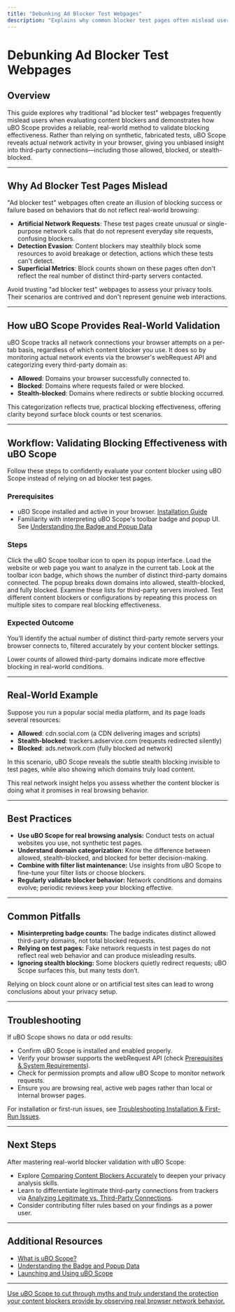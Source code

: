 ```yaml
---
title: "Debunking Ad Blocker Test Webpages"
description: "Explains why common blocker test pages often mislead users and demonstrates with uBO Scope how to genuinely validate blocking effectiveness in real-world scenarios."
---
```


# Debunking Ad Blocker Test Webpages

## Overview

This guide explores why traditional "ad blocker test" webpages frequently mislead users when evaluating content blockers and demonstrates how uBO Scope provides a reliable, real-world method to validate blocking effectiveness. Rather than relying on synthetic, fabricated tests, uBO Scope reveals actual network activity in your browser, giving you unbiased insight into third-party connections—including those allowed, blocked, or stealth-blocked.

---

## Why Ad Blocker Test Pages Mislead

"Ad blocker test" webpages often create an illusion of blocking success or failure based on behaviors that do not reflect real-world browsing:

- **Artificial Network Requests**: These test pages create unusual or single-purpose network calls that do not represent everyday site requests, confusing blockers.
- **Detection Evasion**: Content blockers may stealthily block some resources to avoid breakage or detection, actions which these tests can't detect.
- **Superficial Metrics**: Block counts shown on these pages often don't reflect the real number of distinct third-party servers contacted.

<Tip>
Avoid trusting "ad blocker test" webpages to assess your privacy tools. Their scenarios are contrived and don't represent genuine web interactions.
</Tip>

---

## How uBO Scope Provides Real-World Validation

uBO Scope tracks all network connections your browser attempts on a per-tab basis, regardless of which content blocker you use. It does so by monitoring actual network events via the browser's webRequest API and categorizing every third-party domain as:

- **Allowed**: Domains your browser successfully connected to.
- **Blocked**: Domains where requests failed or were blocked.
- **Stealth-blocked**: Domains where redirects or subtle blocking occurred.

This categorization reflects true, practical blocking effectiveness, offering clarity beyond surface block counts or test scenarios.

---

## Workflow: Validating Blocking Effectiveness with uBO Scope

Follow these steps to confidently evaluate your content blocker using uBO Scope instead of relying on ad blocker test pages.

### Prerequisites

- uBO Scope installed and active in your browser. [Installation Guide](/guides/getting-started/installation-setup)
- Familiarity with interpreting uBO Scope's toolbar badge and popup UI. See [Understanding the Badge and Popup Data](/guides/interpreting-results/badge-meanings)

### Steps

<Steps>
<Step title="Open uBO Scope Popup">
Click the uBO Scope toolbar icon to open its popup interface.
</Step>
<Step title="Navigate to Your Target Website">
Load the website or web page you want to analyze in the current tab.
</Step>
<Step title="Observe the Badge Count and Popup Data">
Look at the toolbar icon badge, which shows the number of distinct third-party domains connected.
</Step>
<Step title="Review the Domains Listed in the Popup">
The popup breaks down domains into allowed, stealth-blocked, and fully blocked. Examine these lists for third-party servers involved.
</Step>
<Step title="Repeat on Different Sites and Compare Blockers">
Test different content blockers or configurations by repeating this process on multiple sites to compare real blocking effectiveness.
</Step>
</Steps>

### Expected Outcome

You’ll identify the actual number of distinct third-party remote servers your browser connects to, filtered accurately by your content blocker settings.

Lower counts of allowed third-party domains indicate more effective blocking in real-world conditions.

---

## Real-World Example

Suppose you run a popular social media platform, and its page loads several resources:

- **Allowed**: cdn.social.com (a CDN delivering images and scripts)
- **Stealth-blocked**: trackers.adservice.com (requests redirected silently)
- **Blocked**: ads.network.com (fully blocked ad network)

In this scenario, uBO Scope reveals the subtle stealth blocking invisible to test pages, while also showing which domains truly load content.

This real network insight helps you assess whether the content blocker is doing what it promises in real browsing behavior.

---

## Best Practices

- **Use uBO Scope for real browsing analysis:** Conduct tests on actual websites you use, not synthetic test pages.
- **Understand domain categorization:** Know the difference between allowed, stealth-blocked, and blocked for better decision-making.
- **Combine with filter list maintenance:** Use insights from uBO Scope to fine-tune your filter lists or choose blockers.
- **Regularly validate blocker behavior:** Network conditions and domains evolve; periodic reviews keep your blocking effective.

---

## Common Pitfalls

- **Misinterpreting badge counts:** The badge indicates distinct allowed third-party domains, not total blocked requests.
- **Relying on test pages:** Fake network requests in test pages do not reflect real web behavior and can produce misleading results.
- **Ignoring stealth blocking:** Some blockers quietly redirect requests; uBO Scope surfaces this, but many tests don’t.

<Warning>
Relying on block count alone or on artificial test sites can lead to wrong conclusions about your privacy setup.
</Warning>

---

## Troubleshooting

If uBO Scope shows no data or odd results:

- Confirm uBO Scope is installed and enabled properly.
- Verify your browser supports the webRequest API (check [Prerequisites & System Requirements](/getting-started/setup-and-installation/prerequisites-system-requirements)).
- Check for permission prompts and allow uBO Scope to monitor network requests.
- Ensure you are browsing real, active web pages rather than local or internal browser pages.

For installation or first-run issues, see [Troubleshooting Installation & First-Run Issues](/getting-started/troubleshooting/common-installation-issues).

---

## Next Steps

After mastering real-world blocker validation with uBO Scope:

- Explore [Comparing Content Blockers Accurately](/guides/real-world-use-cases/comparing-blockers) to deepen your privacy analysis skills.
- Learn to differentiate legitimate third-party connections from trackers via [Analyzing Legitimate vs. Third-Party Connections](/guides/interpreting-results/analyzing-legitimate-vs-thirdparty).
- Consider contributing filter rules based on your findings as a power user.

---

## Additional Resources

- [What is uBO Scope?](/overview/introduction-and-value/what-is-ubo-scope)
- [Understanding the Badge and Popup Data](/guides/interpreting-results/badge-meanings)
- [Launching and Using uBO Scope](/getting-started/first-run-and-configuration/launching-ubo-scope)

---

<u>Use uBO Scope to cut through myths and truly understand the protection your content blockers provide by observing real browser network behavior.</u>